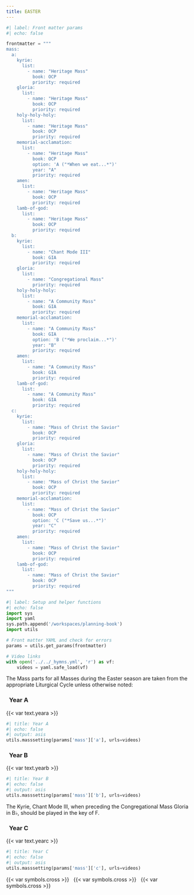 ```yaml
---
title: EASTER
---
```


```python
#| label: Front matter params
#| echo: false

frontmatter = """
mass:
  a:
    kyrie:
      list:
        - name: "Heritage Mass"
          book: OCP
          priority: required
    gloria:
      list:
        - name: "Heritage Mass"
          book: OCP
          priority: required
    holy-holy-holy:
      list:
        - name: "Heritage Mass"
          book: OCP
          priority: required
    memorial-acclamation:
      list:
        - name: "Heritage Mass"
          book: OCP
          option: 'A ("*When we eat...*")'
          year: "A"
          priority: required
    amen:
      list:
        - name: "Heritage Mass"
          book: OCP
          priority: required
    lamb-of-god:
      list:
        - name: "Heritage Mass"
          book: OCP
          priority: required
  b:
    kyrie:
      list:
        - name: "Chant Mode III"
          book: GIA
          priority: required
    gloria:
      list:
        - name: "Congregational Mass"
          priority: required
    holy-holy-holy:
      list:
        - name: "A Community Mass"
          book: GIA
          priority: required
    memorial-acclamation:
      list:
        - name: "A Community Mass"
          book: GIA
          option: 'B ("*We proclaim...*")'
          year: "B"
          priority: required
    amen:
      list:
        - name: "A Community Mass"
          book: GIA
          priority: required
    lamb-of-god:
      list:
        - name: "A Community Mass"
          book: GIA
          priority: required
  c:
    kyrie:
      list:
        - name: "Mass of Christ the Savior"
          book: OCP
          priority: required
    gloria:
      list:
        - name: "Mass of Christ the Savior"
          book: OCP
          priority: required
    holy-holy-holy:
      list:
        - name: "Mass of Christ the Savior"
          book: OCP
          priority: required
    memorial-acclamation:
      list:
        - name: "Mass of Christ the Savior"
          book: OCP
          option: 'C ("*Save us...*")'
          year: "C"
          priority: required
    amen:
      list:
        - name: "Mass of Christ the Savior"
          book: OCP
          priority: required
    lamb-of-god:
      list:
        - name: "Mass of Christ the Savior"
          book: OCP
          priority: required
"""
```

```python
#| label: Setup and helper functions
#| echo: false
import sys
import yaml
sys.path.append('/workspaces/planning-book')
import utils

# Front matter YAML and check for errors
params = utils.get_params(frontmatter)

# Video links
with open('../../_hymns.yml', 'r') as vf:
    videos = yaml.safe_load(vf)
```

::: {.red}
The Mass parts for all Masses during the Easter season are taken from the
appropriate Liturgical Cycle unless otherwise noted:
:::

::: {.titlered}
### &nbsp; Year A
:::
{{< var text.yeara >}}

```python
#| title: Year A
#| echo: false
#| output: asis
utils.masssetting(params['mass']['a'], urls=videos)
```

::: {.titlered}
### &nbsp; Year B
:::
{{< var text.yearb >}}

```python
#| title: Year B
#| echo: false
#| output: asis
utils.masssetting(params['mass']['b'], urls=videos)
```

::: {.red}
The Kyrie, Chant Mode III, when preceding the Congregational Mass Gloria in
B♭, should be played in the key of F.
:::

::: {.titlered}
### &nbsp; Year C
:::
{{< var text.yearc >}}

```python
#| title: Year C
#| echo: false
#| output: asis
utils.masssetting(params['mass']['c'], urls=videos)
```

::: {.centered}
{{< var symbols.cross >}} &nbsp; {{< var symbols.cross >}} &nbsp; {{< var symbols.cross >}}
:::